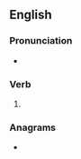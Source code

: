==English==

===Pronunciation===
* {{IPA|/ˈovəɹəʊd/|lang=en}}

===Verb===
{{head|en|verb form}}

# {{en-simple past of|override}}

===Anagrams===
* {{anagrams|en|overdoer}}